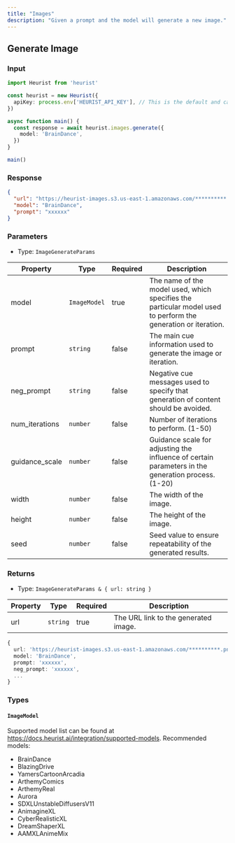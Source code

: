 ```yaml
---
title: "Images"
description: "Given a prompt and the model will generate a new image."
---
```


## Generate Image

### Input

```typescript {8-10}
import Heurist from 'heurist'

const heurist = new Heurist({
  apiKey: process.env['HEURIST_API_KEY'], // This is the default and can be omitted
})

async function main() {
  const response = await heurist.images.generate({
    model: 'BrainDance',
  })
}

main()
```

### Response

```json
{
  "url": "https://heurist-images.s3.us-east-1.amazonaws.com/**********.png",
  "model": "BrainDance",
  "prompt": "xxxxxx"
}
```

### Parameters

- Type: `ImageGenerateParams`

| Property | Type | Required | Description |
| --- | --- | --- | --- |
| model | `ImageModel` | true | The name of the model used, which specifies the particular model used to perform the generation or iteration. |
| prompt | `string` | false | The main cue information used to generate the image or iteration. |
| neg_prompt | `string` | false | Negative cue messages used to specify that generation of content should be avoided. |
| num_iterations | `number` | false | Number of iterations to perform. (1-50) |
| guidance_scale | `number` | false | Guidance scale for adjusting the influence of certain parameters in the generation process. (1-20) |
| width | `number` | false | The width of the image. |
| height | `number` | false | The height of the image. |
| seed | `number` | false | Seed value to ensure repeatability of the generated results. |

### Returns

- Type: `ImageGenerateParams & { url: string }`

| Property | Type | Required | Description |
| --- | --- | --- | --- |
| url | `string` | true | The URL link to the generated image. |

```typescript
{
  url: 'https://heurist-images.s3.us-east-1.amazonaws.com/**********.png',
  model: 'BrainDance',
  prompt: 'xxxxxx',
  neg_prompt: 'xxxxxx',
  ...
}
```

### Types

#### `ImageModel`

Supported model list can be found at https://docs.heurist.ai/integration/supported-models. Recommended models:

- BrainDance
- BlazingDrive
- YamersCartoonArcadia
- ArthemyComics
- ArthemyReal
- Aurora
- SDXLUnstableDiffusersV11
- AnimagineXL
- CyberRealisticXL
- DreamShaperXL
- AAMXLAnimeMix